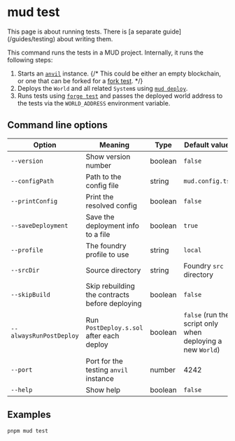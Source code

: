 
# mud test

<Callout type="info" emoji="ⓘ">
  This page is about running tests. There is [a separate guide](/guides/testing) about writing them.
</Callout>

This command runs the tests in a MUD project. Internally, it runs the following steps:

1. Starts an [`anvil`](https://book.getfoundry.sh/reference/anvil/) instance.
   {/* This could be either an empty blockchain, or one that can be forked for a [fork test](https://book.getfoundry.sh/forge/fork-testing). */}
1. Deploys the `World` and all related `System`s using [`mud deploy`](./deploy).
1. Runs tests using [`forge test`](https://book.getfoundry.sh/forge/tests) and passes the deployed world address to the tests via the `WORLD_ADDRESS` environment variable.

## Command line options

| Option                  | Meaning                                        | Type    | Default value                                              |
| ----------------------- | ---------------------------------------------- | ------- | ---------------------------------------------------------- |
| `--version`             | Show version number                            | boolean | `false`                                                    |
| `--configPath`          | Path to the config file                        | string  | `mud.config.ts`                                            |
| `--printConfig`         | Print the resolved config                      | boolean | `false`                                                    |
| `--saveDeployment`      | Save the deployment info to a file             | boolean | `true`                                                     |
| `--profile`             | The foundry profile to use                     | string  | `local`                                                    |
| `--srcDir`              | Source directory                               | string  | Foundry `src` directory                                    |
| `--skipBuild`           | Skip rebuilding the contracts before deploying | boolean | `false`                                                    |
| `--alwaysRunPostDeploy` | Run `PostDeploy.s.sol` after each deploy       | boolean | `false` (run the script only when deploying a new `World`) |
| `--port`                | Port for the testing `anvil` instance          | number  | 4242                                                       |
| `--help`                | Show help                                      | boolean | `false`                                                    |

## Examples

```sh copy
pnpm mud test
```
